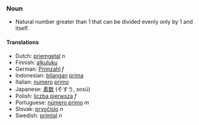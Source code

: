 ===Noun===
* Natural number greater than 1 that can be divided evenly only by 1 and itself. 

====Translations====

*Dutch: [[priemgetal]] ''n''
*Finnish: [[alkuluku]]
*German: [[Primzahl]] ''f''
*Indonesian: [[bilangan]] [[prima]]
*Italian: [[numero]] [[primo]]
*Japanese: [[素数]] (そすう, sosū)
*Polish: [[liczba pierwsza]] ''f''
*Portuguese: [[número primo]] ''m''
*Slovak: [[prvočíslo]] ''n''
*Swedish: [[primtal]] ''n''
